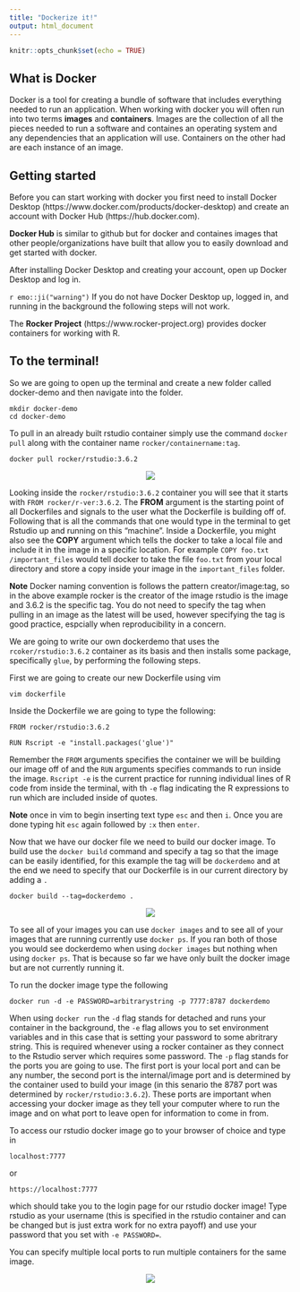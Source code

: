 ```yaml
---
title: "Dockerize it!"
output: html_document
---
```


```r
knitr::opts_chunk$set(echo = TRUE)
```

## What is Docker

Docker is a tool for creating a bundle of software that includes everything needed to run an application.  When working with docker you will often run into two terms **images** and **containers**. Images are the collection of all the pieces needed to run a software and containes an operating system and any dependencies that an application will use. Containers on the other had are each instance of an image. 

## Getting started 

Before you can start working with docker you first need to install Docker Desktop (https://www.docker.com/products/docker-desktop) and create an account with Docker Hub (https://hub.docker.com). 

**Docker Hub** is similar to github but for docker and containes images that other people/organizations have built that allow you to easily download and get started with docker.

After installing Docker Desktop and creating your account, open up Docker Desktop and log in. 

`r emo::ji("warning")` If you do not have Docker Desktop up, logged in, and running in the background the following steps will not work. 

The **Rocker Project** (https://www.rocker-project.org) provides docker containers for working with R. 

## To the terminal!

So we are going to open up the terminal and create a new folder called docker-demo and then navigate into the folder.

```
mkdir docker-demo
cd docker-demo
```

To pull in an already built rstudio container simply use the command `docker pull` along with the container name `rocker/containername:tag`. 

``` 
docker pull rocker/rstudio:3.6.2
```

<div style="width: 100%; display: flex; align-content: center;">
  <div style="margin: auto;">
  <img src="docker_pull.png" style="max-width: 600px" />
  </div>
</div>


Looking inside the `rocker/rstudio:3.6.2` container you will see that it starts with `FROM rocker/r-ver:3.6.2`. The **FROM** argument is the starting point of all Dockerfiles and signals to the user what the Dockerfile is building off of. Following that is all the commands that one would type in the terminal to get Rstudio up and running on this "machine". Inside a Dockerfile, you might also see the **COPY** argument which tells the docker to take a local file and include it in the image in a specific location. For example `COPY foo.txt /important_files` would tell docker to take the file `foo.txt` from your local directory and store a copy inside your image in the `important_files` folder. 

**Note** Docker naming convention is follows the pattern creator/image:tag, so in the above example rocker is the creator of the image rstudio is the image and 3.6.2 is the specific tag. You do not need to specify the tag when pulling in an image as the latest will be used, however specifying the tag is good practice, espcially when reproducibility in a concern. 

We are going to write our own dockerdemo that uses the `rcoker/rstudio:3.6.2` container as its basis and then installs some package, specifically `glue`, by performing the following steps.

First we are going to create our new Dockerfile using vim

```
vim dockerfile
```

Inside the Dockerfile we are going to type the following:

```
FROM rocker/rstudio:3.6.2

RUN Rscript -e "install.packages('glue')"
```

Remember the `FROM` arguments specifies the container we will be building our image off of and the `RUN` arguments specifies commands to run inside the image. `Rscript -e` is the current practice for running individual lines of R code from inside the terminal, with th `-e` flag indicating the R expressions to run which are included inside of quotes. 

**Note** once in vim to begin inserting text type `esc` and then `i`. Once you are done typing hit `esc` again followed by `:x` then `enter`. 

Now that we have our docker file we need to build our docker image. To build use the `docker build` command and specify a tag so that the image can be easily identified, for this example the tag will be `dockerdemo` and at the end we need to specify that our Dockerfile is in our current directory by adding a `.` 

```
docker build --tag=dockerdemo .
```

<div style="width: 100%; display: flex; align-content: center;">
  <div style="margin: auto;">
  <img src="docker_build.png" style="max-width: 600px" />
  </div>
</div>


To see all of your images you can use `docker images` and to see all of your images that are running currently use `docker ps`. If you ran both of those you would see dockerdemo when using `docker images` but nothing when using `docker ps`. That is because so far we have only built the docker image but are not currently running it. 

To run the docker image type the following 

```
docker run -d -e PASSWORD=arbitrarystring -p 7777:8787 dockerdemo
```

When using `docker run` the `-d` flag stands for detached and runs your container in the  background, the `-e` flag allows you to set environment variables and in this case that is setting your password to some abritrary string. This is required whenever using a rocker container as they connect to the Rstudio server which requires some password. The `-p` flag stands for the ports you are going to use. The first port is your local port and can be any number, the second port is the internal/image port and is determined by the container used to build your image (in this senario the 8787 port was determined by `rocker/rstudio:3.6.2`). These ports are important when accessing your docker image as they tell your computer where to run the image and on what port to leave open for information to come in from. 

To access our rstudio docker image go to your browser of choice and type in 

```
localhost:7777
```
 
or 

```
https://localhost:7777
```

which should take you to the login page for our rstudio docker image! Type rstudio as your username (this is specified in the rstudio container and can be changed but is just extra work for no extra payoff) and use your password that you set with `-e PASSWORD= `. 

You can specify multiple local ports to run multiple containers for the same image.

<div style="width: 100%; display: flex; align-content: center;">
  <div style="margin: auto;">
  <img src="docker_ports.png" style="max-width: 600px" />
  </div>
</div>

